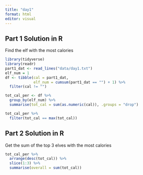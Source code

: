 ```yaml
---
title: "day1"
format: html
editor: visual
---
```


## Part 1 Solution in R 

Find the elf with the most calories

```r
library(tidyverse)
library(readr)
part1_dat <- read_lines("data/day1.txt")
elf_num = 1
df <- tibble(cal = part1_dat, 
             elf_num = cumsum(part1_dat == "") + 1) %>% 
  filter(cal != "") 

tot_cal_per <- df %>% 
  group_by(elf_num) %>% 
  summarise(tot_cal = sum(as.numeric(cal)), .groups = "drop") 

tot_cal_per %>% 
  filter(tot_cal == max(tot_cal))

```

## Part 2 Solution in R 

Get the sum of the top 3 elves with the most calories

```r
tot_cal_per %>% 
  arrange(desc(tot_cal)) %>% 
  slice(1:3) %>% 
  summarise(overall = sum(tot_cal))
```

## 
